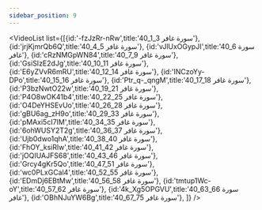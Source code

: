```yaml
---
sidebar_position: 9
---
```


<VideoList list={[{id:'-fzJzRr-nRw',title:'40_1_3 سورة غافر'},
{id:'jrjKjmrQb6Q',title:'40_4_5 سورة غافر'},
{id:'vJlUxOGypJI',title:'40_6 سورة غافر'},
{id:'cRzNMGpWN84',title:'40_7_9 سورة غافر'},
{id:'GsiSIzE2dJg',title:'40_10_11 سورة غافر'},
{id:'E6yZVvR6mRU',title:'40_12_14 سورة غافر'},
{id:'INCzoYy-DPo',title:'40_15_16 سورة غافر'},
{id:'Ptr_q-_qngM',title:'40_17_18 سورة غافر'},
{id:'P3bzNwtO22w',title:'40_19_21 سورة غافر'},
{id:'P4O8wOK41b4',title:'40_22_25 سورة غافر'},
{id:'O4DeYHSEvUo',title:'40_26_28 سورة غافر'},
{id:'gBU6ag_zH9o',title:'40_29_33 سورة غافر'},
{id:'pMAxi5cI7IM',title:'40_34_35 سورة غافر'},
{id:'6ohWUSY2T2g',title:'40_36_37 سورة غافر'},
{id:'Ujb0dwo1qhA',title:'40_38_40 سورة غافر'},
{id:'FhOY_ksiRlw',title:'40_41_42 سورة غافر'},
{id:'jOQIUAJFS68',title:'40_43_46 سورة غافر'},
{id:'Grcy4gKr5Qo',title:'40_47_51 سورة غافر'},
{id:'wc0PLxGCal4',title:'40_52_55 سورة غافر'},
{id:'EDmDj6EBtMw',title:'40_56_58 سورة غافر'},
{id:'tmtup1Wc-oY',title:'40_57_62 سورة غافر'},
{id:'4k_Xg5OPGVU',title:'40_63_66 سورة غافر'},
{id:'OBhNJuYW6Bg',title:'40_67_75 سورة غافر'},
]}
/>
